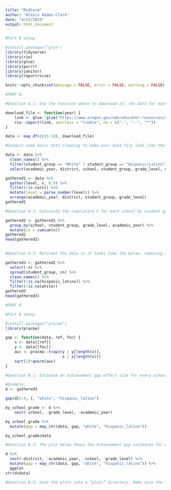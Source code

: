 ```yaml
---
title: "Midterm"
author: "Alexis Adams-Clark"
date: "4/23/2019"
output: html_document
---
```


```r

#Part A setup

#install.packages("glue")
library(tidyverse)
library(rio)
library(glue)
library(purrr)
library(janitor)
library(repurrrsive)

knitr::opts_chunk$set(message = FALSE, error = FALSE, warning = FALSE)
```

```r

#PART A:

#Question A.1: Use the function above to download all the data for each of the past 4 school years and bind it into a single data frame, using a single function (i.e., one line of code). Note, this may take a minute or two to run, depending on your Internet speed.

download_file <- function(year) {
    link <- glue::glue("https://www.oregon.gov/ode/educator-resources/assessment/TestResults20{year}/pagr_schools_ela_raceethnicity_{year-1}{year}.xlsx")
    rio::import(link, setclass = "tibble", na = c("-", "--", "*"))
}

data <- map_df(c(15:18), download_file)

#Conduct some basic data cleaning to make your data file look like the following. Filter for only student groups coded as "White" or "Hispanic/Latino". Select variables related to the number of students in each of the levels (1:4), and not percentages or collapsed levels. Remove any row that has missing data in any of the n variables.

data <- data %>% 
  clean_names() %>% 
  filter(student_group == "White" | student_group == "Hispanic/Latino") %>% 
  select(academic_year, district, school, student_group, grade_level, number_level_1, number_level_2, number_level_3, number_level_4)

gathered1 <- data %>% 
  gather(level, n, 6:9) %>% 
  filter(!is.na(n)) %>% 
  mutate(level = parse_number(level)) %>% 
  arrange(academic_year, district, student_group, grade_level)
gathered1

```


```r

#Question A.2: Calculate the cumulative n for each school by student group, grade, and academic year. 

gathered2 <- gathered1 %>%
  group_by(school, student_group, grade_level, academic_year) %>% 
  mutate(cn = cumsum(n))
gathered2
head(gathered2)
  
```


```r

#Question A.3: Reformat the data so it looks like the below, removing n and filling by cn. Remove rows that have missing data for either student group.

gathered3 <- gathered2 %>%
  select(-n) %>% 
  spread(student_group, cn) %>% 
  clean_names() %>%
  filter(!is.na(hispanic_latino)) %>% 
  filter(!is.na(white))
gathered3
head(gathered3)

```


```r

#PART B

#Part B setup

#install.packages("pracma")
library(pracma)

gap <- function(data, ref, foc) {
    x <- data[[ref]]
    y <- data[[foc]]
    auc <- pracma::trapz(y / y[length(x)],
                         x / x[length(x)])
    sqrt(2)*qnorm(auc)
}
```


```r

#Question B.1: Estimate an achievement gap effect size for every school in the state that reported data on both student groups (i.e., using the data we created above), for each grade level in each academic year.

#Example: 
d <- gathered3

gap(d[1:4, ], "white", "hispanic_latino")

by_school_grade <- d %>%
    nest(-school, -grade_level, -academic_year)

by_school_grade %>% 
  mutate(gap = map_chr(data, gap, "white", "hispanic_latino")) 

by_school_grade$data

```


```r

#Question B.2: The plot below shows the achievement gap estimates for one school by grade in Ashland School District during the 2017-18 school year. Produce a similar plot to the below (noting the school, academic year, and school district) for each of the first 100 unique school/year/district combinations. Hint - you’ll want to use your effect size data from from the previous question, nest it, then apply slice(1:100). 

d %>%
  nest(-district, -academic_year, -school, -grade_level) %>% 
  mutate(gap = map_chr(data, gap, "white", "hispanic_latino")) %>% 
  ggplot
str(d$data)

```

```r

#Question B.3: Save the plots into a “plots” directory. Make sure the file names are meaningful.


```